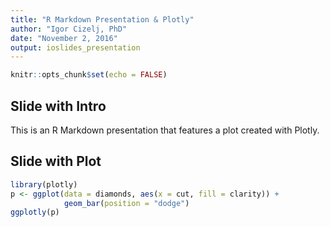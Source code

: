 ---
title: "R Markdown Presentation & Plotly"
author: "Igor Cizelj, PhD"
date: "November 2, 2016"
output: ioslides_presentation
---

```{r setup, include=FALSE}
knitr::opts_chunk$set(echo = FALSE)
```

## Slide with Intro

This is an R Markdown presentation that features a plot created with Plotly. 


## Slide with Plot

```{r pressure,echo=FALSE, message=FALSE}
library(plotly)
p <- ggplot(data = diamonds, aes(x = cut, fill = clarity)) +
            geom_bar(position = "dodge")
ggplotly(p)
```

